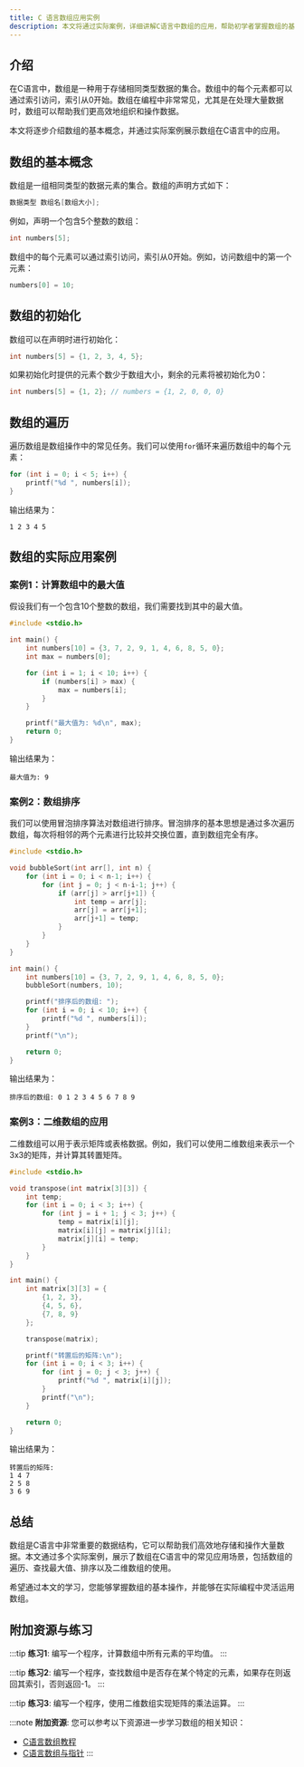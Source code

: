 ```yaml
---
title: C 语言数组应用实例
description: 本文将通过实际案例，详细讲解C语言中数组的应用，帮助初学者掌握数组的基本操作和实际使用场景。
---
```


## 介绍

在C语言中，数组是一种用于存储相同类型数据的集合。数组中的每个元素都可以通过索引访问，索引从0开始。数组在编程中非常常见，尤其是在处理大量数据时，数组可以帮助我们更高效地组织和操作数据。

本文将逐步介绍数组的基本概念，并通过实际案例展示数组在C语言中的应用。

## 数组的基本概念

数组是一组相同类型的数据元素的集合。数组的声明方式如下：

```c
数据类型 数组名[数组大小];
```

例如，声明一个包含5个整数的数组：

```c
int numbers[5];
```

数组中的每个元素可以通过索引访问，索引从0开始。例如，访问数组中的第一个元素：

```c
numbers[0] = 10;
```

## 数组的初始化

数组可以在声明时进行初始化：

```c
int numbers[5] = {1, 2, 3, 4, 5};
```

如果初始化时提供的元素个数少于数组大小，剩余的元素将被初始化为0：

```c
int numbers[5] = {1, 2}; // numbers = {1, 2, 0, 0, 0}
```

## 数组的遍历

遍历数组是数组操作中的常见任务。我们可以使用`for`循环来遍历数组中的每个元素：

```c
for (int i = 0; i < 5; i++) {
    printf("%d ", numbers[i]);
}
```

输出结果为：

```
1 2 3 4 5
```

## 数组的实际应用案例

### 案例1：计算数组中的最大值

假设我们有一个包含10个整数的数组，我们需要找到其中的最大值。

```c
#include <stdio.h>

int main() {
    int numbers[10] = {3, 7, 2, 9, 1, 4, 6, 8, 5, 0};
    int max = numbers[0];

    for (int i = 1; i < 10; i++) {
        if (numbers[i] > max) {
            max = numbers[i];
        }
    }

    printf("最大值为: %d\n", max);
    return 0;
}
```

输出结果为：

```
最大值为: 9
```

### 案例2：数组排序

我们可以使用冒泡排序算法对数组进行排序。冒泡排序的基本思想是通过多次遍历数组，每次将相邻的两个元素进行比较并交换位置，直到数组完全有序。

```c
#include <stdio.h>

void bubbleSort(int arr[], int n) {
    for (int i = 0; i < n-1; i++) {
        for (int j = 0; j < n-i-1; j++) {
            if (arr[j] > arr[j+1]) {
                int temp = arr[j];
                arr[j] = arr[j+1];
                arr[j+1] = temp;
            }
        }
    }
}

int main() {
    int numbers[10] = {3, 7, 2, 9, 1, 4, 6, 8, 5, 0};
    bubbleSort(numbers, 10);

    printf("排序后的数组: ");
    for (int i = 0; i < 10; i++) {
        printf("%d ", numbers[i]);
    }
    printf("\n");

    return 0;
}
```

输出结果为：

```
排序后的数组: 0 1 2 3 4 5 6 7 8 9
```

### 案例3：二维数组的应用

二维数组可以用于表示矩阵或表格数据。例如，我们可以使用二维数组来表示一个3x3的矩阵，并计算其转置矩阵。

```c
#include <stdio.h>

void transpose(int matrix[3][3]) {
    int temp;
    for (int i = 0; i < 3; i++) {
        for (int j = i + 1; j < 3; j++) {
            temp = matrix[i][j];
            matrix[i][j] = matrix[j][i];
            matrix[j][i] = temp;
        }
    }
}

int main() {
    int matrix[3][3] = {
        {1, 2, 3},
        {4, 5, 6},
        {7, 8, 9}
    };

    transpose(matrix);

    printf("转置后的矩阵:\n");
    for (int i = 0; i < 3; i++) {
        for (int j = 0; j < 3; j++) {
            printf("%d ", matrix[i][j]);
        }
        printf("\n");
    }

    return 0;
}
```

输出结果为：

```
转置后的矩阵:
1 4 7
2 5 8
3 6 9
```

## 总结

数组是C语言中非常重要的数据结构，它可以帮助我们高效地存储和操作大量数据。本文通过多个实际案例，展示了数组在C语言中的常见应用场景，包括数组的遍历、查找最大值、排序以及二维数组的使用。

希望通过本文的学习，您能够掌握数组的基本操作，并能够在实际编程中灵活运用数组。

## 附加资源与练习

:::tip
**练习1**: 编写一个程序，计算数组中所有元素的平均值。
:::

:::tip
**练习2**: 编写一个程序，查找数组中是否存在某个特定的元素，如果存在则返回其索引，否则返回-1。
:::

:::tip
**练习3**: 编写一个程序，使用二维数组实现矩阵的乘法运算。
:::

:::note
**附加资源**: 您可以参考以下资源进一步学习数组的相关知识：
- [C语言数组教程](https://www.learn-c.org/en/Arrays)
- [C语言数组与指针](https://www.geeksforgeeks.org/arrays-in-c-cpp/)
:::